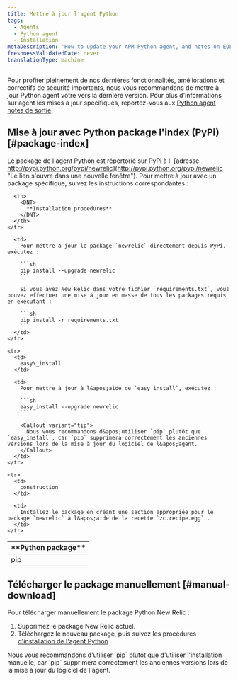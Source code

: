 ```yaml
---
title: Mettre à jour l'agent Python
tags:
  - Agents
  - Python agent
  - Installation
metaDescription: 'How to update your APM Python agent, and notes on EOL support for early agent versions.'
freshnessValidatedDate: never
translationType: machine
---
```


Pour profiter pleinement de nos dernières fonctionnalités, améliorations et correctifs de sécurité importants, nous vous recommandons de mettre à jour Python agent votre vers la dernière version. Pour plus d&apos;informations sur agent les mises à jour spécifiques, reportez-vous aux [Python agent notes de sortie](/docs/release-notes/agent-release-notes/python-release-notes).

## Mise à jour avec Python package l&apos;index (PyPi) [#package-index]

Le package de l&apos;agent Python est répertorié sur PyPi à l&apos; [adresse http://pypi.python.org/pypi/newrelic](http://pypi.python.org/pypi/newrelic "Le lien s'ouvre dans une nouvelle fenêtre"). Pour mettre à jour avec un package spécifique, suivez les instructions correspondantes :

<table>
  <thead>
    <tr>
      <th width={150}>
        <DNT>
          **Python package**
        </DNT>
      </th>

      <th>
        <DNT>
          **Installation procedures**
        </DNT>
      </th>
    </tr>
  </thead>

  <tbody>
    <tr>
      <td>
        pip
      </td>

      <td>
        Pour mettre à jour le package `newrelic` directement depuis PyPi, exécutez :

        ```sh
        pip install --upgrade newrelic
        ```

        Si vous avez New Relic dans votre fichier `requirements.txt`, vous pouvez effectuer une mise à jour en masse de tous les packages requis en exécutant :

        ```sh
        pip install -r requirements.txt
        ```
      </td>
    </tr>

    <tr>
      <td>
        easy\_install
      </td>

      <td>
        Pour mettre à jour à l&apos;aide de `easy_install`, exécutez :

        ```sh
        easy_install --upgrade newrelic
        ```

        <Callout variant="tip">
          Nous vous recommandons d&apos;utiliser `pip` plutôt que `easy_install`, car `pip` supprimera correctement les anciennes versions lors de la mise à jour du logiciel de l&apos;agent.
        </Callout>
      </td>
    </tr>

    <tr>
      <td>
        construction
      </td>

      <td>
        Installez le package en créant une section appropriée pour le package `newrelic` à l&apos;aide de la recette `zc.recipe.egg` .
      </td>
    </tr>
  </tbody>
</table>

## Télécharger le package manuellement [#manual-download]

Pour télécharger manuellement le package Python New Relic :

1. Supprimez le package New Relic actuel.
2. Téléchargez le nouveau package, puis suivez les procédures [d&apos;installation de l&apos;agent Python](/docs/agents/python-agent/installation-configuration/python-agent-installation#download-site) .

<Callout variant="tip">
  Nous vous recommandons d&apos;utiliser `pip` plutôt que d&apos;utiliser l&apos;installation manuelle, car `pip` supprimera correctement les anciennes versions lors de la mise à jour du logiciel de l&apos;agent.
</Callout>